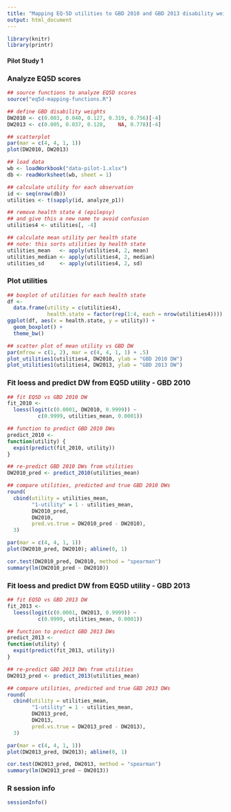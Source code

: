 ```yaml
---
title: "Mapping EQ-5D utilities to GBD 2010 and GBD 2013 disability weights"
output: html_document
---
```


```r
library(knitr)
library(printr)
```

#### Pilot Study 1

### Analyze EQ5D scores

```r
## source functions to analyze EQ5D scores
source("eq5d-mapping-functions.R")

## define GBD disability weights
DW2010 <- c(0.003, 0.040, 0.127, 0.319, 0.756)[-4]
DW2013 <- c(0.005, 0.037, 0.128,    NA, 0.778)[-4]
```

```r
## scatterplot
par(mar = c(4, 4, 1, 1))
plot(DW2010, DW2013)
```

```r
## load data
wb <- loadWorkbook("data-pilot-1.xlsx") 
db <- readWorksheet(wb, sheet = 1)

## calculate utility for each observation
id <- seq(nrow(db))
utilities <- t(sapply(id, analyze_p1))

## remove health state 4 (epilepsy)
## and give this a new name to avoid confusion
utilities4 <- utilities[, -4]    

## calculate mean utility per health state
## note: this sorts utilities by health state
utilities_mean   <- apply(utilities4, 2, mean)
utilities_median <- apply(utilities4, 2, median)
utilities_sd     <- apply(utilities4, 2, sd)
```

### Plot utilities

```r
## boxplot of utilities for each health state
df <-
  data.frame(utility = c(utilities4),
             health.state = factor(rep(1:4, each = nrow(utilities4))))
ggplot(df, aes(x = health.state, y = utility)) +
  geom_boxplot() +
  theme_bw()
```

```r
## scatter plot of mean utility vs GBD DW
par(mfrow = c(1, 2), mar = c(4, 4, 1, 1) + .5)
plot_utilities1(utilities4, DW2010, ylab = "GBD 2010 DW")
plot_utilities1(utilities4, DW2013, ylab = "GBD 2013 DW")
```

### Fit loess and predict DW from EQ5D utility - GBD 2010

```r
## fit EQ5D vs GBD 2010 DW
fit_2010 <-
  loess(logit(c(0.0001, DW2010, 0.9999)) ~
          c(0.9999, utilities_mean, 0.0001))

## function to predict GBD 2010 DWs
predict_2010 <-
function(utility) {
  expit(predict(fit_2010, utility))
}

## re-predict GBD 2010 DWs from utilities 
DW2010_pred <- predict_2010(utilities_mean)

## compare utilities, predicted and true GBD 2010 DWs
round(
  cbind(utility = utilities_mean,
        "1-utility" = 1 - utilities_mean,
        DW2010_pred,
        DW2010,
        pred.vs.true = DW2010_pred - DW2010),
  3)
```

```r
par(mar = c(4, 4, 1, 1))
plot(DW2010_pred, DW2010); abline(0, 1)
```

```r
cor.test(DW2010_pred, DW2010, method = "spearman")
summary(lm(DW2010_pred ~ DW2010))
```

### Fit loess and predict DW from EQ5D utility - GBD 2013

```r
## fit EQ5D vs GBD 2013 DW
fit_2013 <-
  loess(logit(c(0.0001, DW2013, 0.9999)) ~
          c(0.9999, utilities_mean, 0.0001))

## function to predict GBD 2013 DWs
predict_2013 <-
function(utility) {
  expit(predict(fit_2013, utility))
}

## re-predict GBD 2013 DWs from utilities 
DW2013_pred <- predict_2013(utilities_mean)

## compare utilities, predicted and true GBD 2013 DWs
round(
  cbind(utility = utilities_mean,
        "1-utility" = 1 - utilities_mean,
        DW2013_pred,
        DW2013,
        pred.vs.true = DW2013_pred - DW2013),
  3)
```

```r
par(mar = c(4, 4, 1, 1))
plot(DW2013_pred, DW2013); abline(0, 1)
```

```r
cor.test(DW2013_pred, DW2013, method = "spearman")
summary(lm(DW2013_pred ~ DW2013))
```

### R session info

```r
sessionInfo()
```

